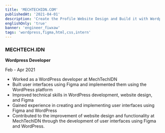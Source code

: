 ```yaml
---
title: 'MECHTECHIDN.COM'
publishedAt: '2021-04-01'
description: 'Create the Profile Website Design and Build it with Wordpress'
englishOnly: 'true'
banner: 'engineer_fiwxaw'
tags: 'wordpress,figma,html,css,intern'
---
```


### MECHTECH.IDN

**Wordpress Developer**

Feb - Apr 2021

- Worked as a WordPress developer at MechTechIDN
- Built user interfaces using Figma and implemented them using the WordPress platform
- Improved technical skills in WordPress development, website design, and Figma
- Gained experience in creating and implementing user interfaces using Figma and WordPress
- Contributed to the improvement of website design and functionality at MechTechIDN through the development of user interfaces using Figma and WordPress.

